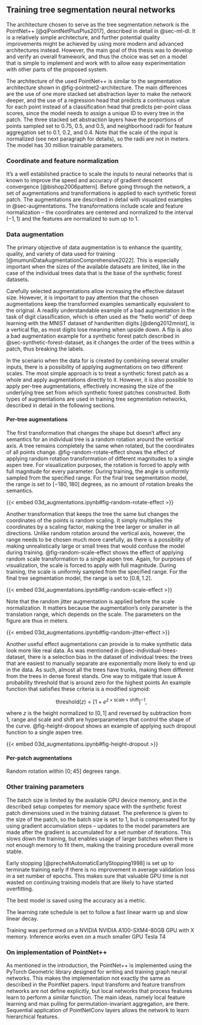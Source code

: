 ## Training tree segmentation neural networks

The architecture chosen to serve as the tree segmentation network is the PointNet++ [@qiPointNetPlusPlus2017], described in detail in @sec-ml-dl.
It is a relatively simple architecture, and further potential quality improvements might be achieved by using more modern and advanced architectures instead.
However, the main goal of this thesis was to develop and verify an overall framework, and thus the choice was set on a model that is simple to implement and work with to allow easy experimentation with other parts of the proposed system.

The architecture of the used PointNet++ is similar to the segmentation architecture shown in @fig-pointnet2-architecture.
The main differences are the use of one more stacked set abstraction layer to make the network deeper, and the use of a regression head that predicts a continuous value for each point instead of a classification head that predicts per-point class scores, since the model needs to assign a unique ID to every tree in the patch.
The three stacked set abstraction layers have the proportions of points sampled set to 0.75, 0.5, and 0.5, and neighborhood radii for feature aggregation set to 0.1, 0.2, and 0.4.
Note that the scale of the input is normalized (see next paragraph for details), so the radii are not in meters.
The model has 30 million trainable parameters.

### Coordinate and feature normalization

It's a well established practice to scale the inputs to neural networks that is known to improve the speed and accuracy of gradient descent convergence [@bishop2006pattern].
Before going through the network, a set of augmentations and transformations is applied to each synthetic forest patch.
The augmentations are described in detail with visualized examples in @sec-augmentations.
The transformations include scale and feature normalization – the coordinates are centered and normalized to the interval $(-1, 1)$ and the features are normalized to sum up to 1.

### Data augmentation {#sec-augmentations}

The primary objective of data augmentation is to enhance the quantity, quality, and variety of data used for training [@mumuniDataAugmentationComprehensive2022].
This is especially important when the sizes of the available datasets are limited, like in the case of the individual trees data that is the base of the synthetic forest datasets.

Carefully selected augmentations allow increasing the effective dataset size.
However, it is important to pay attention that the chosen augmentations keep the transformed examples semantically equivalent to the original.
A readily understandable example of a bad augmentation in the task of digit classification, which is often used as the "hello world" of deep learning with the MNIST dataset of handwritten digits [@deng2012mnist], is a vertical flip, as most digits lose meaning when upside down.
A flip is also a bad augmentation example for a synthetic forest patch described in @sec-synthetic-forest-dataset, as it changes the order of the trees within a patch, thus breaking the labels.

In the scenario when the data for is created by combining several smaller inputs, there is a possibility of applying augmentations on two different scales.
The most simple approach is to treat a synthetic forest patch as a whole and apply augmentations directly to it.
However, it is also possible to apply per-tree augmentations, effectively increasing the size of the underlying tree set from which synthetic forest patches constructed.
Both types of augmentations are used in training tree segmentation networks, described in detail in the following sections.

#### Per-tree augmentations

The first transformation that changes the shape but doesn't affect any semantics for an individual tree is a random rotation around the vertical axis.
A tree remains completely the same when rotated, but the coordinates of all points change.
@fig-random-rotate-effect shows the effect of applying random rotation transformation of different magnitudes to a single aspen tree.
For visualization purposes, the rotation is forced to apply with full magnitude for every parameter.
During training, the angle is uniformly sampled from the specified range.
For the final tree segmentation model, the range is set to $[-180, 180]$ degrees, as no amount of rotation breaks the semantics.

{{< embed 03d_augmentations.ipynb#fig-random-rotate-effect >}}

Another transformation that keeps the tree the same but changes the coordinates of the points is random scaling.
It simply multiplies the coordinates by a scaling factor, making the tree larger or smaller in all directions.
Unlike random rotation around the vertical axis, however, the range needs to be chosen much more carefully, as there is a possibility of making unrealistically large or small trees that would confuse the model during training.
@fig-random-scale-effect shows the effect of applying random scale transformation to a single aspen tree.
Again, for purposes of visualization, the scale is forced to apply with full magnitude.
During training, the scale is uniformly sampled from the specified range.
For the final tree segmentation model, the range is set to $[0.8, 1.2]$.

{{< embed 03d_augmentations.ipynb#fig-random-scale-effect >}}

Note that the random jitter augmentation is applied before the scale normalization.
It matters because the augmentation's only parameter is the translation range, which depends on the scale.
The parameters on the figure are thus in meters.

{{< embed 03d_augmentations.ipynb#fig-random-jitter-effect >}}

Another useful effect augmentations can provide is to make synthetic data look more like real data.
As was mentioned in @sec-individual-trees-dataset, there is a selection bias in the dataset of individual trees: the trees that are easiest to manually separate are exponentially more likely to end up in the data.
As such, almost all the trees have trunks, making them different from the trees in dense forest stands.
One way to mitigate that issue 
A probability threshold that is around zero for the highest points
An example function that satisfies these criteria is a modified sigmoid:

$$
\text{threshold}(z) = \big[1 + e^{z \times \text{scale} + \text{shift}}\big]^{-1},
$$

where $z$ is the height normalized to $[0, 1]$ and reversed by subtraction from 1, range and $\text{scale}$ and $\text{shift}$ are hyperparameters that control the shape of the curve.
@fig-height-dropout shows an example of applying such dropout function to a single aspen tree.

{{< embed 03d_augmentations.ipynb#fig-height-dropout >}}

#### Per-patch augmentations

Random rotation within $[0; 45]$ degrees range.

### Other training parameters

The batch size is limited by the available GPU device memory, and in the described setup competes for memory space with the synthetic forest patch dimensions used in the training dataset.
The preference is given to the size of the patch, so the batch size is set to 1, but is compensated for by using gradient accumulation steps – updates to the model parameters are made after the gradient is accumulated for a set number of iterations.
This slows down the training, but enables usage of larger batches when there is not enough memory to fit them, making the training procedure overall more stable.

Early stopping [@precheltAutomaticEarlyStopping1998] is set up to terminate training early if there is no improvement in average validation loss in a set number of epochs.
This makes sure that valuable GPU time is not wasted on continuing training models that are likely to have started overfitting.

The best model is saved using the accuracy as a metric.

The learning rate schedule is set to follow a fast linear warm up and slow linear decay.

Training was performed on a NVIDIA NVIDIA A100-SXM4-80GB GPU with X memory.
Inference works even on a much smaller GPU Tesla T4 

### On implementation of PointNet++

As mentioned in the introduction, the PointNet++ is implemented using the PyTorch Geometric library designed for writing and training graph neural networks.
This makes the implementation not exactly the same as described in the PointNet papers.
Input transform and feature transfrom networks are not define explicitly, but local networks that process features learn to perform a similar function.
The main ideas, namely local feature learning and max pulling for permutation-invariant aggregation, are there.
Sequential application of PointNetConv layers allows the network to learn hierarchical features.
